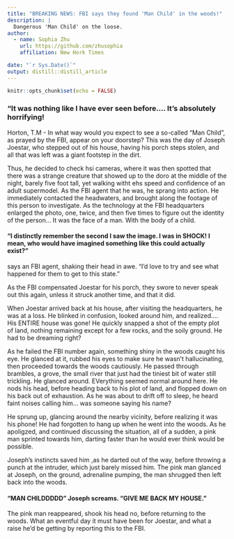 ```yaml
---
title: "BREAKING NEWS: FBI says they found 'Man Child' in the woods!"
description: |
  Dangerous 'Man Child' on the loose. 
author:
  - name: Sophia Zhu 
    url: https://github.com/zhusophia
    affiliation: New Hork Times

date: "`r Sys.Date()`"
output: distill::distill_article
---
```


```r
knitr::opts_chunk$set(echo = FALSE)
```

### "It was nothing like I have ever seen before.... It's absolutely horrifying! 

Horton, T.M - In what way would you expect to see a so-called “Man Child”, as prayed by the FBI, appear on your doorstep? This was the day of Joseph Joestar, who stepped out of his house, having his porch steps stolen, and all that was left was a giant footstep in the dirt. 

Thus, he decided to check hsi cameras, where it was then spotted that there was a strange creature that showed up to the doro at the middle of the night, barely five foot tall, yet walking witht ehs speed and confidence of an adult supermodel. As the FBI agent that he was, he sprang into action. He immediately contacted the headwaters, and brought along the footage of this person to investigate. As the technology at the FBI headquarters enlarged the photo, one, twice, and then five times to figure out the identity of the person… It was the face of a man. With the  body of a child. 

#### “I distinctly remember the second I saw the image. I was in SHOCK! I mean, who would have imagined something like this could actually exist?” 

says an FBI agent, shaking their head in awe. “I’d love to try and see what happened for them to get to this state.” 

As the FBI compensated Joestar for his porch, they swore to never speak out this again, unless it struck another time, and that it did. 

When Joestar arrived back at his house, after visiting the headquarters, he was at a loss. He blinked in confusion, looked around him, and realized…. His ENTIRE house was gone! He quickly snapped a shot of the empty plot of land, nothing remaining except for a few rocks, and the soily ground. He had to be dreaming right? 

As he failed the FBI number again, something shiny in the woods caught his eye. He glanced at it, rubbed his eyes to make sure he wasn’t hallucinating, then proceeded towards the woods cautiously. He passed through brambles, a grove, the small river that just had the tiniest bit of water still trickling. He glanced around. EVerything seemed normal around here. He nods his head, before heading back to his plot of land, and flopped down on his back out of exhaustion. As he was about to drift off to sleep, he heard faint noises calling him… was someone saying his name? 

He sprung up, glancing around the nearby vicinity, before realizing it was his phone! He had forgotten to hang up when he went into the woods. As he apoligzed, and continued discussing the situation, all of a sudden, a pink man sprinted towards him, darting faster than he would ever think would be possible. 

Joseph's instincts saved him ,as he darted out of the way, before throwing a punch at the intruder, which just barely missed him. The pink man glanced at Joseph, on the ground, adrenaline pumping, the man shrugged then left back into the woods. 

#### “MAN CHILDDDDD” Joseph screams. “GIVE ME BACK MY HOUSE.”

The pink man reappeared, shook his head no, before returning to the woods. What an eventful day it must have been for Joestar, and what a raise he’d be getting by reporting this to the FBI. 


